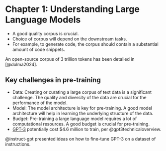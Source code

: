 # Chapter 1: Understanding Large Language Models {#sec-chapter-1}

- A good quality corpus is crucial.
- Choice of corpus will depend on the downstream tasks.
- For example, to generate code, the corpus should contain a substantial amount of code snippets.

An open-source corpus of 3 trillion tokens has been detailed in [@dolma2024].

## Key challenges in pre-training
  - Data: Creating or curating a large corpus of text data is a significant challenge. The quality and diversity of the data are crucial for the performance of the model.
  - Model: The model architecture is key for pre-training. A good model architecture will help in learning the underlying structure of the data.
  - Budget: Pre-training a large language model requires a lot of computational resources. A good budget is crucial for pre-training.
  - [GPT-3](https://en.wikipedia.org/wiki/GPT-3) potentially cost $4.6 million to train, per @gpt3technicaloverview.

@instruct-gpt presented ideas on how to fine-tune GPT-3 on a dataset of instructions.
